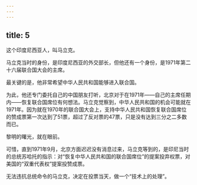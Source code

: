 ```yaml
---
---
---
```

title: 5
---



这个印度尼西亚人，叫马立克。

马立克当时的身份，是印度尼西亚的外交部长，但他还有一个身份，是1971年第二十六届联合国大会的主席。

最关键的是，他非常希望中华人民共和国能够进入联合国。

为此，他还专门委托自己的中国朋友打听，北京对于在1971年——自己的主席任期内——恢复联合国席位有何想法。马立克觉察到，中华人民共和国的机会可能就在1971年。因为就在1970年的联合国大会上，支持中华人民共和国恢复联合国席位的赞成票第一次达到了51票，超过了反对票的47票，只是没有达到三分之二多数而已。

黎明的曙光，就在眼前。

可惜，直到1971年9月，北京方面迟迟没有消息过来，马立克等到的，是印尼当时的总统苏哈托的指示：对“恢复中华人民共和国的联合国席位”的提案投弃权票，对美国的“双重代表权”提案投赞成票。

无法违抗总统命令的马立克，决定在投票当天，做一个“技术上的处理”。